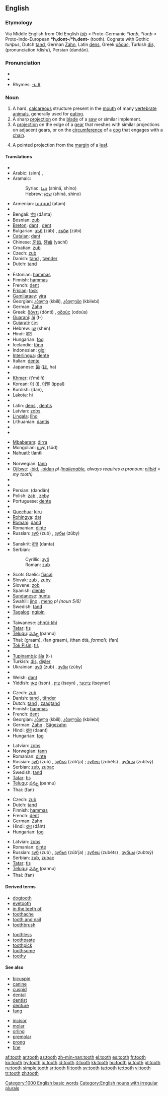 ==English==

{{wikipedia}}

===Etymology===
Via Middle English from Old English ''[[toþ|tōþ]]'' < Proto-Germanic ''*tanþ'', ''*tunþ'' < Proto-Indo-European '''*h₁dont-'''/'''*h₁dent-''' (tooth).  Cognate with Gothic ''tunþus'', Dutch [[tand]], German [[Zahn]], Latin [[dens]], Greek [[οδούς]], Turkish [[diş]], (pronunciation /dish/), Persian {{fa-Arab|[[دندان]]}} (dandân).

===Pronunciation===
* {{IPA|/tuːθ/}}
* {{audio|en-us-tooth.ogg|Audio (US)}}
* Rhymes: [[Rhymes:English:-uːθ|-uːθ]]

===Noun===
{{en-noun|pl=teeth}}

# A hard, [[calcareous]] structure present in the [[mouth]] of many [[vertebrate]] [[animals]], generally used for [[eat]]ing.
# A sharp [[projection]] on the [[blade]] of a [[saw]] or similar implement.
# A [[projection]] on the edge of a [[gear]] that meshes with similar projections on adjacent gears, or on the [[circumference]] of a [[cog]] that engages with a [[chain]].
# {{botany}} A pointed projection from the [[margin]] of a [[leaf]].

====Translations====
{{trans-top|biological tooth}}
* {{trreq|Albanian}}
* Arabic: {{Arab|[[سن|سِنّ]]}} (sinn) {{f}}, {{Arab|[[اسنان|أسْنَان]]}} {{IPAchar|(’asnáːn)}} {{p}}
* Aramaic:
*: Syriac: [[ܫܢܐ]] (shinā, shino) {{f}}
*: Hebrew: [[שנא]] (shinā, shino) {{f}}
* Armenian: [[ատամ]] (atam)
* {{trreq|Basque}}
* Bengali: [[দাঁত]] (dānta)
* Bosnian: [[zub#Bosnian|zub]] {{m}}
* [[Breton]]: [[dant]] {{m}}, [[dent]] {{p}}
* Bulgarian: [[зъб]] (zâb) {{m}}, [[зъби]] (zâbi) {{p}}
* [[Catalan]]: [[dant]] {{m}}
* Chinese: [[牙齿]], [[牙齒]] (yáchǐ)
* Croatian: [[zub#Croatian|zub]] {{m}}
* Czech: [[zub#Czech|zub]] {{m}}
* Danish: [[tand#Danish|tand]] {{c}}, [[tænder]] {{p}}
* Dutch: [[tand#Dutch|tand]] {{m}}
* {{trreq|Esperanto}}
* Estonian: [[hammas#Estonian|hammas]]
* Finnish: [[hammas#Finnish|hammas]]
* French: [[dent]] {{m}}
* [[Frisian]]: [[tosk]]
* [[Gamilaraay]]: [[yira]]
* Georgian: [[კბილი]] (kbili), [[კბილები]] (kbilebi) {{p}}
* German: [[Zahn]] {{m}}
* Greek: [[δόντι]] (dónti) {{n}}, [[οδούς]] (odoús) {{m}}
* [[Guaraní]]: [[ãi]] (t-)
* [[Gujarati]]: [[દાંત]] {{IPAchar|(dāṁt)}}
* Hebrew: [[שן]] (shén) {{f}}
* Hindi: [[दांत]] {{IPAchar|(dāṁt)}} {{m}}
* Hungarian: [[fog#Hungarian|fog]]
* Icelandic: [[tönn]]
* Indonesian: [[gigi]]
* [[Interlingua]]: [[dente#Interlingua|dente]]
* Italian: [[dente#Italian|dente]] {{m}}
* Japanese: [[歯]] ([[は]], ha)
* {{trreq|Kannada}}
* [[Khmer]]: {{KMchar|[[ធ្មេញ]]}} (t’mēiñ)
* Korean: [[이]] (i), [[이빨]] (ippal)
* Kurdish: {{KUchar|[[دان]]}} (dan), {{KUchar|[[دگان]]}}
* [[Lakota]]: [[hi#Lakota|hi]]
* {{trreq|Lao}}
* Latin: [[dens]] {{m}}, [[dentis]]
* Latvian: [[zobs]] {{m}}
* [[Lingala]]: [[lǐno]]
* Lithuanian: [[dantis]]
* {{trreq|Malayalam}}
* {{trreq|Maori}}
{{trans-mid}}
* [[Mbabaram]]: [[dirra]]
* Mongolian: [[шүд]] (šüd)
* [[Nahuatl]]: [[tlantli]]
* {{trreq|Nepali}}
* Norwegian: [[tann]] {{c}}
* [[Ojibwe]]: [[-bid]], [[-bidan]] ''pl ([[inalienable]], always requires a pronoun: [[niibid]] = my tooth)''
* {{trreq|Old English}}
* {{trreq|Oriya}}
* Persian: {{FAchar|[[دندان]]}} (dandân)
* Polish: [[ząb]] {{m}}, [[zęby]] {{p}}
* Portuguese: [[dente#Portuguese|dente]] {{m}}
* {{trreq|Punjabi}}
* [[Quechua]]: [[kiru]]
* [[Rohingya]]: [[dat]]
* [[Romani]]: [[dand]]
* Romanian: [[dinte]] {{m}}
* Russian: [[зуб]] (zub) {{m}}, [[зубы]] (zúby) {{p}}
* {{trreq|Samoan}}
* Sanskrit: [[दन्त]] (danta)
* Serbian:
*: Cyrillic: [[зуб#Serbian|зуб]] {{m}}
*: Roman: [[zub#Seriban|zub]] {{m}}
* Scots Gaelic: [[fiacal]]
* Slovak: [[zub#Slovak|zub]] {{m}}, [[zuby]] {{p}}
* Slovene: [[zob#Slovene|zob]] {{m}}
* Spanish: [[diente]] {{m}}
* [[Sundanese]]: [[huntu]]
* Swahili: [[jino]] {{s}}, [[meno]] ''pl (noun 5/6)''
* Swedish: [[tand#Swedish|tand]] {{c}}
* [[Tagalog]]: [[ngipin]]
* {{trreq|Tahitian}}
* Taiwanese: [[chhùi-khí]]
* [[Tatar]]: [[tiş]]
* [[Telugu]]: [[పన్ను]] (pannu)
* Thai: {{Thai|[[กราม]]}} (graam), {{Thai|[[ฟันกราม]]}} (fan graam), {{Thai|[[ทันต์]]}} (than dtà, ''formal''); {{Thai|[[ฟัน]]}} (fan)
* [[Tok Pisin]]: [[tis]]
* {{trreq|Tongan}}
* [[Tupinambá]]: [[ãîa]] (t-)
* Turkish: [[diş]], [[dişler]] {{p}}
* Ukrainian: [[зуб]] (zub) {{m}}, [[зуби]] (zúby) {{p}}
* {{trreq|Vietnamese}}
* Welsh: [[dant]]
* Yiddish: [[צאָן]] (tson) {{m}}, [[ציין]] (tseyn) {{p}}, [[ציינער]] (tseyner) {{p}}
{{trans-bottom}}

{{trans-top|saw tooth}}
* Czech: [[zub]] {{m}}
* Danish: [[tand#Danish|tand]] {{c}}, [[tänder]] {{p}}
* Dutch: [[tand#Dutch|tand]] {{m}}, [[zaagtand]] {{m}}
* Finnish: [[hammas#Finnish|hammas]]
* French: [[dent]] {{m}}
* Georgian: [[კბილი]] (kbili), [[კბილები]] (kbilebi) {{p}}
* German: [[Zahn]] {{m}}, [[Sägezahn]] {{m}}
* Hindi: [[दांत़]] (daant) {{m}}
* Hungarian: [[fog#Hungarian|fog]]
{{trans-mid}}
* Latvian: [[zobs]] {{m}}
* Norwegian: [[tann]] {{c}}
* Romanian: [[dinte]] {{m}}
* Russian: [[зуб]] (zub) {{m}}, [[зубья]] (zúb’ja) {{p}}; [[зубец]] (zubéts) {{m}}, [[зубцы]] (zubtsý) {{p}}
* Serbian: [[zub]], [[zubac]]
* Swedish: [[tand#Swedish|tand]] {{c}}
* [[Tatar]]: [[tiş]]
* [[Telugu]]: [[పన్ను]] (pannu)
* Thai: {{Thai|[[ฟัน]]}} (fan)
{{trans-bottom}}

{{trans-top|gear tooth}}
* Czech: [[zub]] {{m}}
* Dutch: [[tand#Dutch|tand]] {{m}}
* Finnish: [[hammas#Finnish|hammas]]
* French: [[dent]] {{m}}
* German: [[Zahn]] {{m}}
* Hindi: [[दांत़]] (dāṅt) {{m}}
* Hungarian: [[fog#Hungarian|fog]]
{{trans-mid}}
* Latvian: [[zobs]] {{m}}
* Romanian: [[dinte]] {{m}}
* Russian: [[зуб]] (zub) {{m}}, [[зубья]] (zúb’ja) {{p}}; [[зубец]] (zubéts) {{m}}, [[зубцы]] (zubtsý) {{p}}
* Serbian: [[zub]], [[zubac]]
* [[Tatar]]: [[tiş]]
* [[Telugu]]: [[పన్ను]] (pannu)
* Thai: {{Thai|[[ฟัน]]}} (fan)
{{trans-bottom}}

====Derived terms====
{{rel-top|derived terms}}
* [[dogtooth]]
* [[eyetooth]]
* [[in the teeth of]]
* [[toothache]]
* [[tooth and nail]]
* [[toothbrush]]
{{rel-mid}}
* [[toothless]]
* [[toothpaste]]
* [[toothpick]]
* [[toothsome]]
* [[toothy]]
{{rel-bottom}}

====See also====
{{rel-top|see also}}
* [[bicuspid]]
* [[canine]]
* [[cuspid]]
* [[dental]]
* [[dentist]]
* [[denture]]
* [[fang]]
{{rel-mid}}
* [[incisor]]
* [[molar]]
* [[orling]]
* [[premolar]]
* [[prong]]
* [[tine]]
{{rel-bottom}}

[[Category:1000 English basic words]]
[[Category:English nouns with irregular plurals]]

[[af:tooth]]
[[ar:tooth]]
[[as:tooth]]
[[zh-min-nan:tooth]]
[[el:tooth]]
[[es:tooth]]
[[fr:tooth]]
[[ko:tooth]]
[[hy:tooth]]
[[io:tooth]]
[[id:tooth]]
[[it:tooth]]
[[kk:tooth]]
[[hu:tooth]]
[[ja:tooth]]
[[pl:tooth]]
[[ru:tooth]]
[[simple:tooth]]
[[sr:tooth]]
[[fi:tooth]]
[[sv:tooth]]
[[ta:tooth]]
[[te:tooth]]
[[vi:tooth]]
[[tr:tooth]]
[[zh:tooth]]